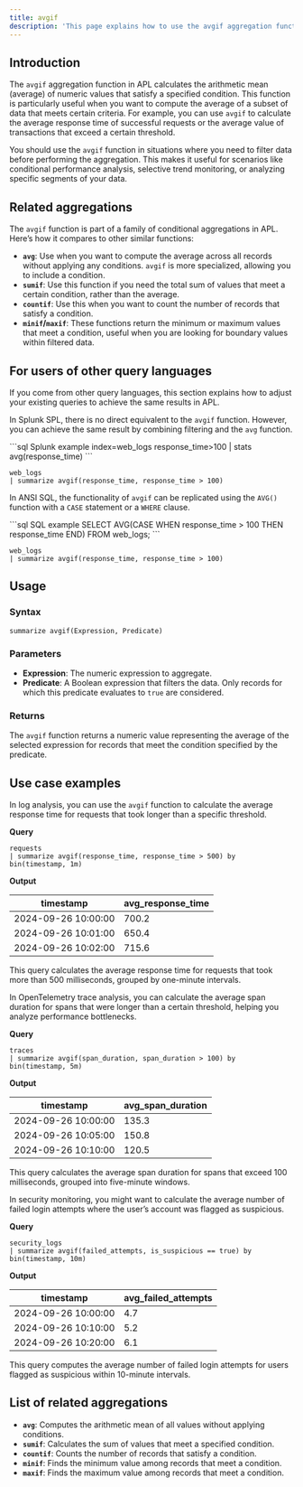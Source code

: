 ```yaml
---
title: avgif
description: 'This page explains how to use the avgif aggregation function in APL.'
---
```


## Introduction

The `avgif` aggregation function in APL calculates the arithmetic mean (average) of numeric values that satisfy a specified condition. This function is particularly useful when you want to compute the average of a subset of data that meets certain criteria. For example, you can use `avgif` to calculate the average response time of successful requests or the average value of transactions that exceed a certain threshold.

You should use the `avgif` function in situations where you need to filter data before performing the aggregation. This makes it useful for scenarios like conditional performance analysis, selective trend monitoring, or analyzing specific segments of your data.

## Related aggregations

The `avgif` function is part of a family of conditional aggregations in APL. Here’s how it compares to other similar functions:

- **`avg`**: Use when you want to compute the average across all records without applying any conditions. `avgif` is more specialized, allowing you to include a condition.
- **`sumif`**: Use this function if you need the total sum of values that meet a certain condition, rather than the average.
- **`countif`**: Use this when you want to count the number of records that satisfy a condition.
- **`minif`/`maxif`**: These functions return the minimum or maximum values that meet a condition, useful when you are looking for boundary values within filtered data.

## For users of other query languages

If you come from other query languages, this section explains how to adjust your existing queries to achieve the same results in APL.

<AccordionGroup>
<Accordion title="Splunk SPL users">

In Splunk SPL, there is no direct equivalent to the `avgif` function. However, you can achieve the same result by combining filtering and the `avg` function.

<CodeGroup>
```sql Splunk example
index=web_logs response_time>100 | stats avg(response_time)
```

```kusto APL equivalent
web_logs
| summarize avgif(response_time, response_time > 100)
```
</CodeGroup>

</Accordion>
<Accordion title="ANSI SQL users">

In ANSI SQL, the functionality of `avgif` can be replicated using the `AVG()` function with a `CASE` statement or a `WHERE` clause.

<CodeGroup>
```sql SQL example
SELECT AVG(CASE WHEN response_time > 100 THEN response_time END)
FROM web_logs;
```

```kusto APL equivalent
web_logs
| summarize avgif(response_time, response_time > 100)
```
</CodeGroup>

</Accordion>
</AccordionGroup>

## Usage

### Syntax

```kusto
summarize avgif(Expression, Predicate)
```

### Parameters

- **Expression**: The numeric expression to aggregate.
- **Predicate**: A Boolean expression that filters the data. Only records for which this predicate evaluates to `true` are considered.

### Returns

The `avgif` function returns a numeric value representing the average of the selected expression for records that meet the condition specified by the predicate.

## Use case examples

<Tabs>
<Tab title="Log analysis">

In log analysis, you can use the `avgif` function to calculate the average response time for requests that took longer than a specific threshold.

**Query**

```kusto
requests
| summarize avgif(response_time, response_time > 500) by bin(timestamp, 1m)
```

**Output**

| timestamp           | avg_response_time |
|---------------------|-------------------|
| 2024-09-26 10:00:00 | 700.2             |
| 2024-09-26 10:01:00 | 650.4             |
| 2024-09-26 10:02:00 | 715.6             |

This query calculates the average response time for requests that took more than 500 milliseconds, grouped by one-minute intervals.

</Tab>
<Tab title="OpenTelemetry traces">

In OpenTelemetry trace analysis, you can calculate the average span duration for spans that were longer than a certain threshold, helping you analyze performance bottlenecks.

**Query**

```kusto
traces
| summarize avgif(span_duration, span_duration > 100) by bin(timestamp, 5m)
```

**Output**

| timestamp           | avg_span_duration |
|---------------------|-------------------|
| 2024-09-26 10:00:00 | 135.3             |
| 2024-09-26 10:05:00 | 150.8             |
| 2024-09-26 10:10:00 | 120.5             |

This query calculates the average span duration for spans that exceed 100 milliseconds, grouped into five-minute windows.

</Tab>
<Tab title="Security logs">

In security monitoring, you might want to calculate the average number of failed login attempts where the user’s account was flagged as suspicious.

**Query**

```kusto
security_logs
| summarize avgif(failed_attempts, is_suspicious == true) by bin(timestamp, 10m)
```

**Output**

| timestamp           | avg_failed_attempts |
|---------------------|---------------------|
| 2024-09-26 10:00:00 | 4.7                 |
| 2024-09-26 10:10:00 | 5.2                 |
| 2024-09-26 10:20:00 | 6.1                 |

This query computes the average number of failed login attempts for users flagged as suspicious within 10-minute intervals.

</Tab>
</Tabs>

## List of related aggregations

- **`avg`**: Computes the arithmetic mean of all values without applying conditions.
- **`sumif`**: Calculates the sum of values that meet a specified condition.
- **`countif`**: Counts the number of records that satisfy a condition.
- **`minif`**: Finds the minimum value among records that meet a condition.
- **`maxif`**: Finds the maximum value among records that meet a condition.